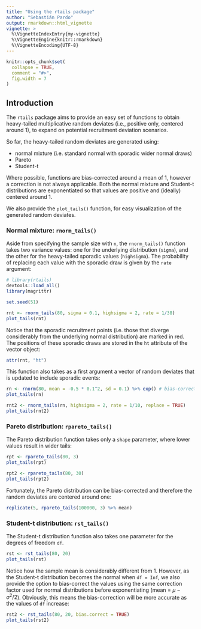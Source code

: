 ```yaml
---
title: "Using the rtails package"
author: "Sebastián Pardo"
output: rmarkdown::html_vignette
vignette: >
  %\VignetteIndexEntry{my-vignette}
  %\VignetteEngine{knitr::rmarkdown}
  %\VignetteEncoding{UTF-8}
---
```


```r
knitr::opts_chunk$set(
  collapse = TRUE,
  comment = "#>",
  fig.width = 7
)
```

## Introduction

The `rtails` package aims to provide an easy set of functions to obtain
heavy-tailed multiplicative random deviates (i.e., positive only, centered around 1), 
to expand on potential recruitment deviation scenarios.

So far, the heavy-tailed random deviates are generated using: 

- normal mixture (i.e. standard normal with sporadic wider normal draws)
- Pareto
- Student-t

Where possible, functions are bias-corrected around a mean of 1, however a 
correction is not always applicable. Both the normal mixture and Student-t
distributions are exponentiated so that values are positive and (ideally)
centered around 1.

We also provide the `plot_tails()` function, for easy visualization of the 
generated random deviates.

### Normal mixture: `rnorm_tails()`

Aside from specifying the sample size with `n`, the `rnorm_tails()` function takes
two variance values: one for the underlying distribution (`sigma`), and the other
for the heavy-tailed sporadic values (`highsigma`). The probability of replacing each 
value with the sporadic draw is given by the `rate` argument:

```r
# library(rtails)
devtools::load_all()
library(magrittr)
```

```r
set.seed(51)

rnt <- rnorm_tails(80, sigma = 0.1, highsigma = 2, rate = 1/38)
plot_tails(rnt)
```

Notice that the sporadic recruitment points (i.e. those that diverge considerably
from the underlying normal distribution) are marked in red. The positions of 
these sporadic draws are stored in the `ht` attribute of the vector object:
```r
attr(rnt, "ht")
```

This function also takes as a first argument a vector of random deviates that
is updated to include sporadic events:

```r
rn <- rnorm(80, mean = -0.5 * 0.1^2, sd = 0.1) %>% exp() # bias-corrected mean
plot_tails(rn)

rnt2 <- rnorm_tails(rn, highsigma = 2, rate = 1/10, replace = TRUE)
plot_tails(rnt2)
```

### Pareto distribution: `rpareto_tails()`

The Pareto distribution function takes only a `shape` parameter, where
lower values result in wider tails:

```r
rpt <- rpareto_tails(80, 3)
plot_tails(rpt)

rpt2 <- rpareto_tails(80, 30)
plot_tails(rpt2)
```

Fortunately, the Pareto distribution can be bias-corrected and therefore
the random deviates are centered around one:

```r
replicate(5, rpareto_tails(100000, 3) %>% mean)
```

### Student-t distribution: `rst_tails()`

The Student-t distribution function also takes one parameter for the degrees
of freedom `df`. 

```r
rst <- rst_tails(80, 20)
plot_tails(rst)
```

Notice how the sample mean is considerably different from 1. However, as the 
Student-t distribution becomes the normal when `df = Inf`, we also
provide the option to bias-correct the values using the same correction factor used
for normal distributions before exponentiating (mean = $\mu-\sigma^2/2$). Obviously,
this means the bias-correction will be more accurate as the values of `df` increase:

```r
rst2 <- rst_tails(80, 20, bias.correct = TRUE)
plot_tails(rst2)
```
